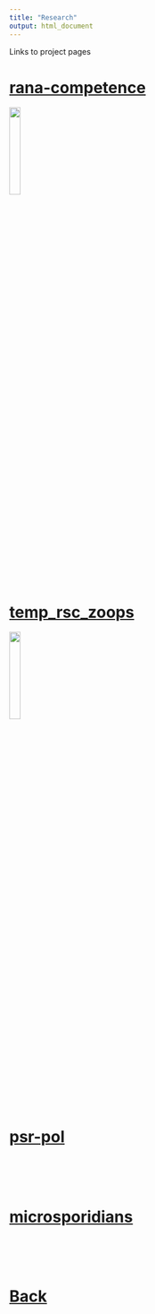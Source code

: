 ```yaml
---
title: "Research"
output: html_document
---
```


Links to project pages

# [rana-competence](https://dcsuh.github.io/rana-competence)
[![](images/tadpoles.png){width=20%}](https://dcsuh.github.io/rana-competence)

<br>
<br>
<br>

# [temp_rsc_zoops](https://dcsuh.github.io/temp_rsc_zoops)
[![](images/daphnia.png){width=20%}](https://dcsuh.github.io/temp_rsc_zoops)

<br>
<br>
<br>

# [psr-pol](https://dcsuh.github.io/psr-pol)

<br>
<br>
<br>

# [microsporidians](https://dcsuh.github.io/microsporidians)

<br>
<br>
<br>

# [Back](https://dcsuh.github.io)

<br>